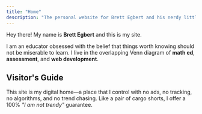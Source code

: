 ```yaml
---
title: "Home"
description: "The personal website for Brett Egbert and his nerdy little projects."
---
```


Hey there! My name is **Brett Egbert** and this is my site.

I am an educator obsessed with the belief that things worth knowing should not be miserable to learn. I live in the overlapping Venn diagram of **math ed**, **assessment**, and **web development**.

## Visitor's Guide

This site is my digital home—a place that I control with no ads, no tracking, no algorithms, and no trend chasing. Like a pair of cargo shorts, I offer a 100% *"I am not trendy"* guarantee.

<VisitorsGuide />
